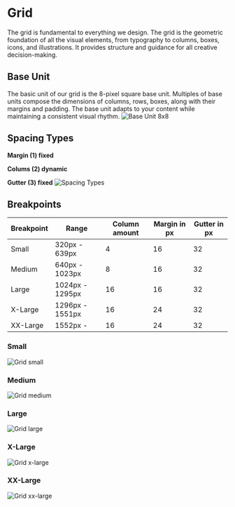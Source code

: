 
<Meta title="Guidelines/Grid" />

# Grid

The grid is fundamental to everything we design. The grid is the geometric foundation of all the visual elements, from typography to columns, boxes, icons, and illustrations. It provides structure and guidance for all creative decision-making.

## Base Unit

The basic unit of our grid is the 8-pixel square base unit. Multiples of base units compose the dimensions of columns, rows, boxes, along with their margins and padding. The base unit adapts to your content while maintaining a consistent visual rhythm.
![Base Unit 8x8](/assets/image-20200810112611728.png)

## Spacing Types

**Margin (1) fixed**

**Colums (2) dynamic**

**Gutter (3) fixed**
![Spacing Types](/assets/image-20200810112627367.png)

## Breakpoints

| Breakpoint | Range           | Column amount | Margin in px | Gutter in px |
| ---------- | --------------- | ------------- | ------------ | ------------ |
| Small      | 320px - 639px   | 4             | 16           | 32           |
| Medium     | 640px - 1023px  | 8             | 16           | 32           |
| Large      | 1024px - 1295px | 16            | 16           | 32           |
| X-Large    | 1296px - 1551px | 16            | 24           | 32           |
| XX-Large   | 1552px -        | 16            | 24           | 32           |

### Small

![Grid small](/assets/image-grid-s.png)

### Medium

![Grid medium](/assets/image-grid-m.png)

### Large

![Grid large](/assets/image-grid-l.png)

### X-Large

![Grid x-large](/assets/image-grid-xl.png)

### XX-Large

![Grid xx-large](/assets/image-grid-xxl.png)
